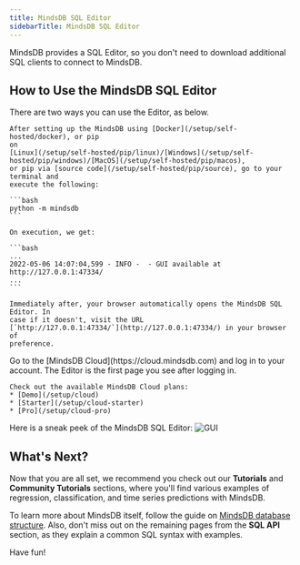 ```yaml
---
title: MindsDB SQL Editor
sidebarTitle: MindsDB SQL Editor
---
```


MindsDB provides a SQL Editor, so you don't need to download additional SQL clients to connect to MindsDB.

## How to Use the MindsDB SQL Editor

There are two ways you can use the Editor, as below.

<Tabs>
  <Tab title="Self-Hosted Local Deployment">

    After setting up the MindsDB using [Docker](/setup/self-hosted/docker), or pip
    on
    [Linux](/setup/self-hosted/pip/linux)/[Windows](/setup/self-hosted/pip/windows)/[MacOS](/setup/self-hosted/pip/macos),
    or pip via [source code](/setup/self-hosted/pip/source), go to your terminal and
    execute the following:

    ```bash
    python -m mindsdb
    ```

    On execution, we get:

    ```bash
    ...
    2022-05-06 14:07:04,599 - INFO -  - GUI available at http://127.0.0.1:47334/
    ...
    ```

    Immediately after, your browser automatically opens the MindsDB SQL Editor. In
    case if it doesn't, visit the URL
    [`http://127.0.0.1:47334/`](http://127.0.0.1:47334/) in your browser of
    preference.

  </Tab>
  <Tab title="MindsDB Cloud">
    Go to the [MindsDB Cloud](https://cloud.mindsdb.com) and log in to your account. The Editor is the first page you see after logging in.

    Check out the available MindsDB Cloud plans:
    * [Demo](/setup/cloud)
    * [Starter](/setup/cloud-starter)
    * [Pro](/setup/cloud-pro)
  </Tab>
</Tabs>


Here is a sneak peek of the MindsDB SQL Editor:
![GUI](/assets/cloud/gui_query.png)

## What's Next?

Now that you are all set, we recommend you check out our **Tutorials** and
**Community Tutorials** sections, where you'll find various examples of
regression, classification, and time series predictions with MindsDB.

To learn more about MindsDB itself, follow the guide on
[MindsDB database structure](/sql/table-structure/). Also, don't miss out on the
remaining pages from the **SQL API** section, as they explain a common SQL
syntax with examples.

Have fun!
